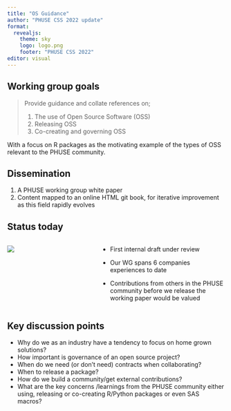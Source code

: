 ```yaml
---
title: "OS Guidance"
author: "PHUSE CSS 2022 update"
format:
  revealjs: 
    theme: sky
    logo: logo.png
    footer: "PHUSE CSS 2022"
editor: visual
---
```


## Working group goals

> Provide guidance and collate references on;
>
> 1.  The use of Open Source Software (OSS)
> 2.  Releasing OSS
> 3.  Co-creating and governing OSS

With a focus on R packages as the motivating example of the types of OSS relevant to the PHUSE community.

## Dissemination

1. A PHUSE working group white paper
1. Content mapped to an online HTML git book, for iterative improvement as this field rapidly evolves

## Status today

:::: {.columns}

::: {.column width="40%"}
![](toc.png)
:::

::: {.column width="60%"}
- First internal draft under review

- Our WG spans 6 companies experiences to date

- Contributions from others in the PHUSE community before we release the working paper would be valued
:::

::::

## Key discussion points {.smaller}

- Why do we as an industry have a tendency to focus on home grown solutions?
- How important is governance of an open source project?
- When do we need (or don't need) contracts when collaborating?
- When to release a package?
- How do we build a community/get external contributions?
- What are the key concerns /learnings from the PHUSE community either using, releasing or co-creating R/Python packages or even SAS macros?

